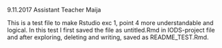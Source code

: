 9.11.2017
Assistant Teacher Maija

This is a test file to make Rstudio exc 1, point 4 more understandable and logical. In this test I first saved the file as untitled.Rmd in IODS-project file and after exploring, deleting and writing, saved as README_TEST.Rmd.